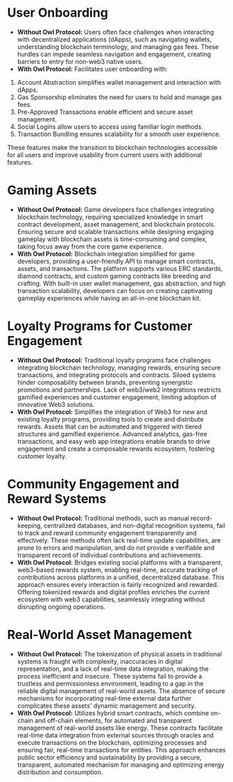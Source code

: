# User Onboarding

- **Without Owl Protocol:** Users often face challenges when interacting with decentralized applications (dApps), such as navigating wallets, understanding blockchain terminology, and managing gas fees. These hurdles can impede seamless navigation and engagement, creating barriers to entry for non-web3 native users.
- **With Owl Protocol:** Facilitates user onboarding with:

1. Account Abstraction simplifies wallet management and interaction with dApps.
2. Gas Sponsorship eliminates the need for users to hold and manage gas fees.
3. Pre-Approved Transactions enable efficient and secure asset management.
4. Social Logins allow users to access using familiar login methods.
5. Transaction Bundling ensures scalability for a smooth user experience.

These features make the transition to blockchain technologies accessible for all users and improve usability from current users with additional features.

# Gaming Assets

- **Without Owl Protocol:** Game developers face challenges integrating blockchain technology, requiring specialized knowledge in smart contract development, asset management, and blockchain protocols. Ensuring secure and scalable transactions while designing engaging gameplay with blockchain assets is time-consuming and complex, taking focus away from the core game experience.
- **With Owl Protocol:** Blockchain integration simplified for game developers, providing a user-friendly API to manage smart contracts, assets, and transactions. The platform supports various ERC standards, diamond contracts, and custom gaming contracts like breeding and crafting. With built-in user wallet management, gas abstraction, and high transaction scalability, developers can focus on creating captivating gameplay experiences while having an all-in-one blockchain kit.

# Loyalty Programs for Customer Engagement

- **Without Owl Protocol:** Traditional loyalty programs face challenges integrating blockchain technology, managing rewards, ensuring secure transactions, and integrating protocols and contracts. Siloed systems hinder composability between brands, preventing synergistic promotions and partnerships. Lack of web3/web2 integrations restricts gamified experiences and customer engagement, limiting adoption of innovative Web3 solutions.
- **With Owl Protocol:** Simplifies the integration of Web3 for new and existing loyalty programs, providing tools to create and distribute rewards. Assets that can be automated and triggered with tiered structures and gamified experience. Advanced analytics, gas-free transactions, and easy web app integrations enable brands to drive engagement and create a composable rewards ecosystem, fostering customer loyalty.

# Community Engagement and Reward Systems

- **Without Owl Protocol:** Traditional methods, such as manual record-keeping, centralized databases, and non-digital recognition systems, fail to track and reward community engagement transparently and effectively. These methods often lack real-time update capabilities, are prone to errors and manipulation, and do not provide a verifiable and transparent record of individual contributions and achievements.
- **With Owl Protocol:** Bridges existing social platforms with a transparent, web3-based rewards system, enabling real-time, accurate tracking of contributions across platforms in a unified, decentralized database. This approach ensures every interaction is fairly recognized and rewarded. Offering tokenized rewards and digital profiles enriches the current ecosystem with web3 capabilities, seamlessly integrating without disrupting ongoing operations.

# Real-World Asset Management

- **Without Owl Protocol:** The tokenization of physical assets in traditional systems is fraught with complexity, inaccuracies in digital representation, and a lack of real-time data integration, making the process inefficient and insecure. These systems fail to provide a trustless and permissionless environment, leading to a gap in the reliable digital management of real-world assets. The absence of secure mechanisms for incorporating real-time external data further complicates these assets' dynamic management and security.
- **With Owl Protocol:**  Utilizes hybrid smart contracts, which combine on-chain and off-chain elements, for automated and transparent management of real-world assets like energy. These contracts facilitate real-time data integration from external sources through oracles and execute transactions on the blockchain, optimizing processes and ensuring fair, real-time transactions for entities. This approach enhances public sector efficiency and sustainability by providing a secure, transparent, automated mechanism for managing and optimizing energy distribution and consumption.
